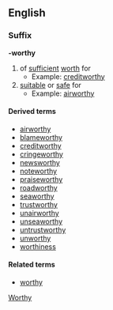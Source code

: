 ==English==
===Suffix===
[[Category:English suffixes|Worthy]]
'''-worthy'''
# of [[sufficient]] [[worth]] for
#*Example: [[creditworthy]]
# [[suitable]] or [[safe]] for
#*Example: [[airworthy]]

====Derived terms====
*[[airworthy]]
*[[blameworthy]]
*[[creditworthy]]
*[[cringeworthy]]
*[[newsworthy]]
*[[noteworthy]]
*[[praiseworthy]]
*[[roadworthy]]
*[[seaworthy]]
*[[trustworthy]]
*[[unairworthy]]
*[[unseaworthy]]
*[[untrustworthy]]
*[[unworthy]]
*[[worthiness]]

====Related terms====
*[[worthy]]
